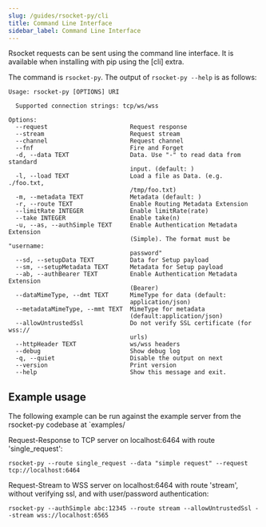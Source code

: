 ```yaml
---
slug: /guides/rsocket-py/cli
title: Command Line Interface
sidebar_label: Command Line Interface
---
```


Rsocket requests can be sent using the command line interface. It is available when installing with pip using the [cli] extra.

The command is `rsocket-py`. The output of `rsocket-py --help` is as follows:

```
Usage: rsocket-py [OPTIONS] URI

  Supported connection strings: tcp/ws/wss

Options:
  --request                       Request response
  --stream                        Request stream
  --channel                       Request channel
  --fnf                           Fire and Forget
  -d, --data TEXT                 Data. Use "-" to read data from standard
                                  input. (default: )
  -l, --load TEXT                 Load a file as Data. (e.g. ./foo.txt,
                                  /tmp/foo.txt)
  -m, --metadata TEXT             Metadata (default: )
  -r, --route TEXT                Enable Routing Metadata Extension
  --limitRate INTEGER             Enable limitRate(rate)
  --take INTEGER                  Enable take(n)
  -u, --as, --authSimple TEXT     Enable Authentication Metadata Extension
                                  (Simple). The format must be "username:
                                  password"
  --sd, --setupData TEXT          Data for Setup payload
  --sm, --setupMetadata TEXT      Metadata for Setup payload
  --ab, --authBearer TEXT         Enable Authentication Metadata Extension
                                  (Bearer)
  --dataMimeType, --dmt TEXT      MimeType for data (default:
                                  application/json)
  --metadataMimeType, --mmt TEXT  MimeType for metadata
                                  (default:application/json)
  --allowUntrustedSsl             Do not verify SSL certificate (for wss://
                                  urls)
  --httpHeader TEXT               ws/wss headers
  --debug                         Show debug log
  -q, --quiet                     Disable the output on next
  --version                       Print version
  --help                          Show this message and exit.
```

## Example usage

The following example can be run against the example server from the rsocket-py codebase at
`examples/

Request-Response to TCP server on localhost:6464 with route 'single_request':

```
rsocket-py --route single_request --data "simple request" --request tcp://localhost:6464
```

Request-Stream to WSS server on localhost:6464 with route 'stream', without verifying ssl, and with user/password authentication:

```
rsocket-py --authSimple abc:12345 --route stream --allowUntrustedSsl --stream wss://localhost:6565
```
